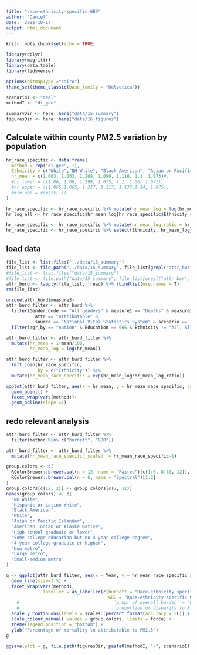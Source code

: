 ```yaml
---
title: "race-ethnicity-specific-GBD"
author: "Daniel"
date: '2022-10-17'
output: html_document
---
```


```r
knitr::opts_chunk$set(echo = TRUE)
```

```r
library(dplyr)
library(magrittr)
library(data.table)
library(tidyverse)

options(bitmapType ="cairo")
theme_set(theme_classic(base_family = "Helvetica"))
```

```r
scenarioI <- "real"
methodI <- "di_gee"

summaryDir <- here::here("data/15_summary") 
figuresDir <- here::here("data/16_figures") 
```

## Calculate within county PM2.5 variation by population
```r
hr_race_specific <- data.frame(
  method = rep("di_gee", 1),
  Ethnicity = c("White","NH White", "Black American", "Asian or Pacific Islander", "Hispanic or Latino White", "American Indian or Alaska Native", "All"), # TODO
  hr_mean = c(1.063, 1.063, 1.208, 1.096, 1.116, 1.1, 1.073)#,
  #hr_lower = c(1.06, 1.06, 1.199, 1.075, 1.1, 1.06, 1.071),
  #hr_upper = c(1.065,1.065, 1.217, 1.117, 1.133,1.14, 1.075),
  #min_age = rep(25, 1)
)

hr_race_specific <- hr_race_specific %>% mutate(hr_mean_log = log(hr_mean))
hr_log_all <- hr_race_specific$hr_mean_log[hr_race_specific$Ethnicity == "All"]

hr_race_specific <- hr_race_specific %>% mutate(hr_mean_log_ratio = hr_mean_log/hr_log_all)
hr_race_specific <- hr_race_specific %>% select(Ethnicity, hr_mean_log_ratio)
```

## load data
```r
file_list <- list.files("../data/15_summary")
file_list <- file.path("../data/15_summary", file_list[grepl("attr_bur", file_list)])
#file_list <- list.files("data/15_summary")
#file_list <- file.path("data/15_summary", file_list[grepl("attr_bur", file_list)])
attr_burd <- lapply(file_list, fread) %>% rbindlist(use.names = T)
rm(file_list)
```

```r
unique(attr_burd$measure3)
attr_burd_filter <- attr_burd %>%
  filter(Gender.Code == "All genders" & measure1 == "Deaths" & measure2 == "age-adjusted rate per 100,000" &
           attr == "attributable" &
           source == "National Vital Statistics System" & scenario == "real") %>% 
  filter(agr_by == "nation" & Education == 666 & Ethnicity != "All, All Origins" & measure3 == "prop. of overall burden" & rural_urban_class == "All") 

attr_burd_filter <- attr_burd_filter %>%
  mutate(hr_mean = 1+mean/100,
         hr_mean_log = log(hr_mean))
```

```r
attr_burd_filter <- attr_burd_filter %>%
  left_join(hr_race_specific, 
            by = c("Ethnicity")) %>% 
  mutate(hr_mean_race_specific = exp(hr_mean_log*hr_mean_log_ratio))
```

```r
ggplot(attr_burd_filter, aes(x = hr_mean, y = hr_mean_race_specific, color = Ethnicity)) +
  geom_point() +
  facet_wrap(vars(method))+
  geom_abline(slope =1)
```

## redo relevant analysis
```r
attr_burd_filter <- attr_burd_filter %>%
  filter(method %in% c("burnett", "GBD"))
```

```r
attr_burd_filter <- attr_burd_filter %>%
  mutate(hr_mean_race_specific_scaled  = hr_mean_race_specific-1)
```

```r
group.colors <- c(
  RColorBrewer::brewer.pal(n = 12, name = "Paired")[c(1:6, 8:10, 12)],
  RColorBrewer::brewer.pal(n = 6, name = "Spectral")[1:2]
)
group.colors[c(12, 2)] <- group.colors[c(2, 12)]
names(group.colors) <- c(
  "NH White",
  "Hispanic or Latino White",
  "Black American",
  "White",
  "Asian or Pacific Islander",
  "American Indian or Alaska Native",
  "High school graduate or lower",
  "Some college education but no 4-year college degree",
  "4-year college graduate or higher",
  "Non metro",
  "Large metro",
  "Small-medium metro"
)
```

```r
g <- ggplot(attr_burd_filter, aes(x = Year, y = hr_mean_race_specific_scaled, color = Ethnicity)) +
  geom_line(size=1.5) +
  facet_wrap(vars(method),
              labeller = as_labeller(c(burnett = "Race-ethnicity specific GEMM",
                                       GBD = "Race-ethnicity specific GBD")))+ 
    #                                    `prop. of overall burden` = "Percent of all-cause mortality attributable to PM2.5 for each race-ethnicity",
    #                                    `proportion of disparity to Black or African American attributable` = "Relative size (in percent) of the difference in all-cause mortality between each race-ethnicity and Black Americans that can be attributed to PM2.5 exposure") ) )+)+
  scale_y_continuous(labels = scales::percent_format(accuracy = 5L)) +
  scale_colour_manual( values = group.colors, limits = force) +
  theme(legend.position = "bottom") +
  ylab("Percentage of mortality \n attributable to PM2.5")
g
```
```r
ggsave(plot = g, file.path(figuresDir, paste0(methodI, "-", scenarioI), "figureS50_race_ethnicity_specific_GBD.png"), dpi = 300, height = 6, width = 8)
```

